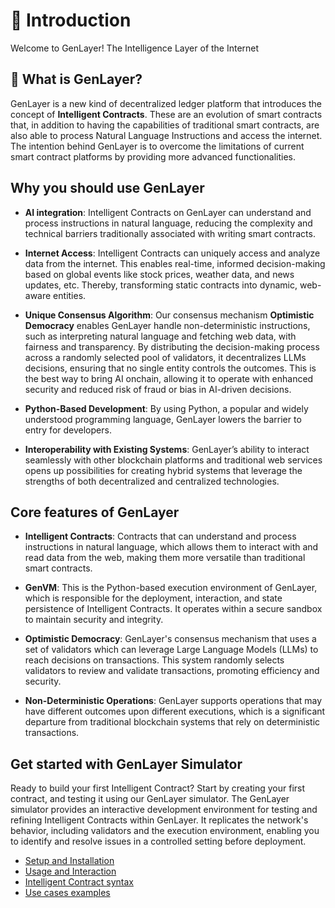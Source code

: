 # 🚀 Introduction
Welcome to GenLayer!
The Intelligence Layer of the Internet

## 🔎 What is GenLayer?

GenLayer is a new kind of decentralized ledger platform that introduces the concept of **Intelligent Contracts**. These are an evolution of smart contracts that, in addition to having the capabilities of traditional smart contracts, are also able to process Natural Language Instructions and access the internet. The intention behind GenLayer is to overcome the limitations of current smart contract platforms by providing more advanced functionalities.

## Why you should use GenLayer

- **AI integration**: Intelligent Contracts on GenLayer can understand and process instructions in natural language, reducing the complexity and technical barriers traditionally associated with writing smart contracts. 
  
- **Internet Access**: Intelligent Contracts can uniquely access and analyze data from the internet. This enables real-time, informed decision-making based on global events like stock prices, weather data, and news updates, etc. Thereby, transforming static contracts into dynamic, web-aware entities.

- **Unique Consensus Algorithm**: Our consensus mechanism **Optimistic Democracy** enables GenLayer handle non-deterministic instructions, such as interpreting natural language and fetching web data, with fairness and transparency. By distributing the decision-making process across a randomly selected pool of validators, it decentralizes LLMs decisions, ensuring that no single entity controls the outcomes. This is the best way to bring AI onchain, allowing it to operate with enhanced security and reduced risk of fraud or bias in AI-driven decisions.

- **Python-Based Development**: By using Python, a popular and widely understood programming language, GenLayer lowers the barrier to entry for developers.

- **Interoperability with Existing Systems**: GenLayer’s ability to interact seamlessly with other blockchain platforms and traditional web services opens up possibilities for creating hybrid systems that leverage the strengths of both decentralized and centralized technologies.

## Core features of GenLayer

- **Intelligent Contracts**: Contracts that can understand and process instructions in natural language, which allows them to interact with and read data from the web, making them more versatile than traditional smart contracts.

- **GenVM**: This is the Python-based execution environment of GenLayer, which is responsible for the deployment, interaction, and state persistence of Intelligent Contracts. It operates within a secure sandbox to maintain security and integrity.

- **Optimistic Democracy**: GenLayer's consensus mechanism that uses a set of validators which can leverage Large Language Models (LLMs) to reach decisions on transactions. This system randomly selects validators to review and validate transactions, promoting efficiency and security.

- **Non-Deterministic Operations**: GenLayer supports operations that may have different outcomes upon different executions, which is a significant departure from traditional blockchain systems that rely on deterministic transactions.


## Get started with GenLayer Simulator
Ready to build your first Intelligent Contract? Start by creating your first contract, and testing it using our GenLayer simulator. The GenLayer simulator provides an interactive development environment for testing and refining Intelligent Contracts within GenLayer. It replicates the network's behavior, including validators and the execution environment, enabling you to identify and resolve issues in a controlled setting before deployment.

- [Setup and Installation](/)
- [Usage and Interaction](/)
- [Intelligent Contract syntax](/)
- [Use cases examples](/)
